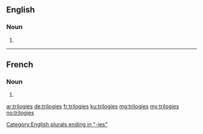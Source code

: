 ==English==

===Noun===
{{head|en}}

# {{plural of|trilogy}}

[[Category:English plurals ending in "-ies"]]

----

==French==

===Noun===
{{head|fr|g=f-p}}

# {{plural of|trilogie|lang=fr}}

[[ar:trilogies]]
[[de:trilogies]]
[[fr:trilogies]]
[[ku:trilogies]]
[[mg:trilogies]]
[[my:trilogies]]
[[no:trilogies]]